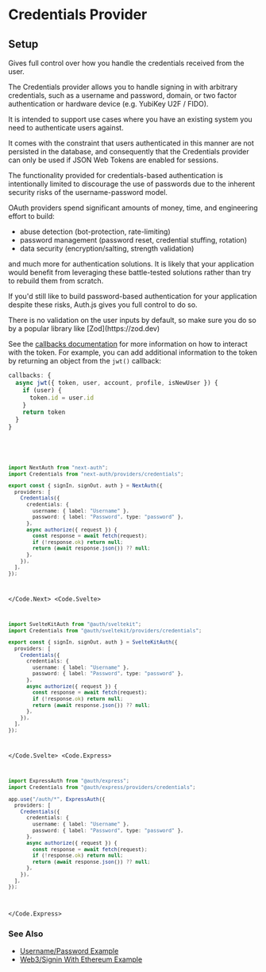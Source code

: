 
# Credentials Provider

## Setup

Gives full control over how you handle the credentials received from the user.

The Credentials provider allows you to handle signing in with arbitrary credentials,
such as a username and password, domain, or two factor authentication or hardware device (e.g. YubiKey U2F / FIDO).

It is intended to support use cases where you have an existing system you need to authenticate users against.

It comes with the constraint that users authenticated in this manner are not persisted in the database,
and consequently that the Credentials provider can only be used if JSON Web Tokens are enabled for sessions.

<Callout type="warning">
The functionality provided for credentials-based authentication is intentionally limited to discourage the use of passwords due to the inherent security risks of the username-password model.

OAuth providers spend significant amounts of money, time, and engineering effort to build:

- abuse detection (bot-protection, rate-limiting)
- password management (password reset, credential stuffing, rotation)
- data security (encryption/salting, strength validation)

and much more for authentication solutions. It is likely that your application would benefit from leveraging these battle-tested solutions rather than try to rebuild them from scratch.

If you'd still like to build password-based authentication for your application despite these risks, Auth.js gives you full control to do so.

</Callout>

<Callout type="warning">
  There is no validation on the user inputs by default, so make sure you do so
  by a popular library like [Zod](https://zod.dev)
</Callout>

See the [callbacks documentation](/reference/core#authconfig#callbacks) for more information on how to interact with the token. For example, you can add additional information to the token by returning an object from the `jwt()` callback:

```js
callbacks: {
  async jwt({ token, user, account, profile, isNewUser }) {
    if (user) {
      token.id = user.id
    }
    return token
  }
}
```

<Code>
  <Code.Next>

```ts filename="/auth.ts"
import NextAuth from "next-auth";
import Credentials from "next-auth/providers/credentials";

export const { signIn, signOut, auth } = NextAuth({
  providers: [
    Credentials({
      credentials: {
        username: { label: "Username" },
        password: { label: "Password", type: "password" },
      },
      async authorize({ request }) {
        const response = await fetch(request);
        if (!response.ok) return null;
        return (await response.json()) ?? null;
      },
    }),
  ],
});
```

  </Code.Next>
  <Code.Svelte>

```ts filename="/auth.ts"
import SvelteKitAuth from "@auth/sveltekit";
import Credentials from "@auth/sveltekit/providers/credentials";

export const { signIn, signOut, auth } = SvelteKitAuth({
  providers: [
    Credentials({
      credentials: {
        username: { label: "Username" },
        password: { label: "Password", type: "password" },
      },
      async authorize({ request }) {
        const response = await fetch(request);
        if (!response.ok) return null;
        return (await response.json()) ?? null;
      },
    }),
  ],
});
```

  </Code.Svelte>
  <Code.Express>

```ts filename="/src/app.ts"
import ExpressAuth from "@auth/express";
import Credentials from "@auth/express/providers/credentials";

app.use("/auth/*", ExpressAuth({
  providers: [
    Credentials({
      credentials: {
        username: { label: "Username" },
        password: { label: "Password", type: "password" },
      },
      async authorize({ request }) {
        const response = await fetch(request);
        if (!response.ok) return null;
        return (await response.json()) ?? null;
      },
    }),
  ],
});
```

  </Code.Express>
</Code>

### See Also

- [Username/Password Example](https://authjs.dev/guides/providers/credentials#example---username--password)
- [Web3/Signin With Ethereum Example](https://authjs.dev/guides/providers/credentials#example---web3--signin-with-ethereum)
